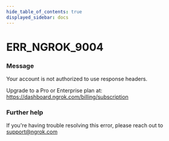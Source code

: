 ```yaml
---
hide_table_of_contents: true
displayed_sidebar: docs
---
```



# ERR_NGROK_9004

### Message

Your account is not authorized to use response headers.

Upgrade to a Pro or Enterprise plan at: https://dashboard.ngrok.com/billing/subscription

### Further help

If you're having trouble resolving this error, please reach out to [support@ngrok.com](mailto:support@ngrok.com?subject=Help%20with%20ERR_NGROK_9004)

<ErrorDetails error="err_ngrok_9004" />
